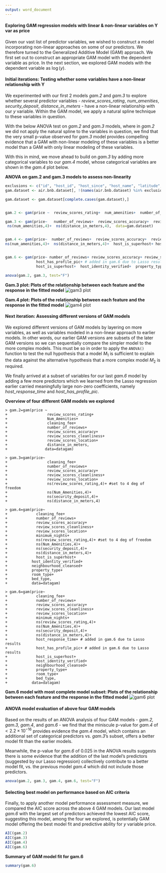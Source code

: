 ```yaml
---
output: word_document
---
```



#### Exploring GAM regression models with linear & non-linear variables on Y var as price 

Given our vast list of predictor variables, we wished to construct a model incorporating non-linear approaches on some of our predictors. We therefore turned to the Generalized Additive Model (GAM) approach.
We first set out to construct an appropriate GAM model with the dependent variable as price. In the next section, we explored GAM models with the dependent variable as $\log(y)$.


#### Initial iterations: Testing whether some variables have a non-linear relationship with Y

We experimented with our first 2 models *gam.2* and *gam.3* to explore whether several predictor variables - *review_scores_rating*, *num_amenities*, *security_deposit*, *distance_in_meters* - have a non-linear relationship with our *y* variable. Within the GAM model, we apply a natural spline technique to these variables in question. 

With the below ANOVA test on *gam.2* and *gam.3* models, where in *gam.2* we did not apply the natural spline to the variables in question, we find that the very small p-value observed for *gam.3* model provides compelling evidence that a GAM with non-linear modeling of these variables is a better model than a GAM with only linear modeling of these variables. 

With this in mind, we move ahead to build on *gam.3* by adding more categorical variables to our *gam.4* model, whose categorical variables are shown in the *gam.4* plot below. 


**ANOVA on gam.2 and gam.3 models to assess non-linearity**

```r
exclusions <- c("id", "host_id", "host_since", "host_name", "latitude", "longitude", "cleaning_fee", "security_deposit", "extra_people", "neighbourhood_cleansed", "is_location_exact","host_verifications","amenities")
gam.dataset <- air.bnb.dataset[, !(names(air.bnb.dataset) %in% exclusions)]

gam.dataset <- gam.dataset[complete.cases(gam.dataset),]


gam.2 <- gam(price ~  review_scores_rating+  num_amenities+  number_of_reviews+  review_scores_accuracy+  review_scores_cleanliness+  review_scores_location+  distance_in_meters,  data=gam.dataset) 

gam.3 <- gam(price~   number_of_reviews+  review_scores_accuracy+  review_scores_cleanliness+  review_scores_location+  ns(review_scores_rating,4)+ #set to 4 deg of freedom 
 ns(num_amenities,4)+  ns(distance_in_meters,4),  data=gam.dataset)


gam.4 <- gam(price~  number_of_reviews+  review_scores_accuracy+  review_scores_cleanliness+  review_scores_location+  minimum_nights+  ns(review_scores_rating,4)+ #set to 4 deg of freedom 
ns(num_amenities,4)+  ns(distance_in_meters,4)+  host_is_superhost+ host_identity_verified+ property_type+ room_type+ bed_type, data=gam.dataset)     


gam.6 <- gam(price~ number_of_reviews+ review_scores_accuracy+ review_scores_cleanliness+  review_scores_location+ minimum_nights+  ns(review_scores_rating,4)+  ns(num_amenities,4)+   ns(distance_in_meters,4)+  host_response_time+ # added in gam.6 due to Lasso results 
              host_has_profile_pic+ # added in gam.6 due to Lasso results 
              host_is_superhost+  host_identity_verified+  property_type+  room_type+ bed_type,  data=gam.dataset)
```


```r
anova(gam.2, gam.3, test="F")

```

**Gam.3 plot: Plots of the relationship between each feature and the response in the fitted model**
![gam3 plot](gam3plot.png)


**Gam.4 plot: Plots of the relationship between each feature and the response in the fitted model**
![gam4 plot](gam4plot.png)



#### Next iteration: Assessing different versions of GAM models

We explored different versions of GAM models by layering on more variables, as well as variables modeled in a non-linear approach to earlier models. In other words, our earlier GAM versions are subsets of the later GAM versions so we can sequentially compare the simpler model to the more complex models. This must be so in order to apply the ```ANOVA()``` function to test the null hypothesis that a model $M_1$ is sufficient to explain the data against the alternative hypothesis that a more complex model $M_2$ is required. 

We finally arrived at a subset of variables for our last *gam.6* model by adding a few more predictors which we learned from the Lasso regression earlier carried meaningfully large non-zero coefficients, namely *host_response_time* and *host_has_profile_pic*. 


**Overview of four different GAM models we explored**
```
> gam.2=gam(price ~ 
+                  review_scores_rating+
+                  Num_Amenities+
+                  cleaning_fee+
+                  number_of_reviews+
+                  review_scores_accuracy+
+                  review_scores_cleanliness+
+                  review_scores_location+
+                  distance_in_meters,
+                 data=datagam)

> gam.3=gam(price~               
+                  cleaning_fee+
+                  number_of_reviews+
+                  review_scores_accuracy+
+                  review_scores_cleanliness+
+                  review_scores_location+
+                  ns(review_scores_rating,4)+ #set to 4 deg of freedom
+                  ns(Num_Amenities,4)+
+                  ns(security_deposit,4)+
+                  ns(distance_in_meters,4)

> gam.4=gam(price~               
+             cleaning_fee+
+             number_of_reviews+
+             review_scores_accuracy+
+             review_scores_cleanliness+
+             review_scores_location+
+             minimum_nights+
+             ns(review_scores_rating,4)+ #set to 4 deg of freedom
+             ns(Num_Amenities,4)+
+             ns(security_deposit,4)+
+             ns(distance_in_meters,4)+
+             host_is_superhost+
+           host_identity_verified+
+           neighbourhood_cleansed+
+           property_type+
+           room_type+
+           bed_type,
+           data=datagam)

> gam.6=gam(price~               
+             cleaning_fee+
+             number_of_reviews+
+             review_scores_accuracy+
+             review_scores_cleanliness+
+             review_scores_location+
+             minimum_nights+
+             ns(review_scores_rating,4)+ 
+             ns(Num_Amenities,4)+
+             ns(security_deposit,4)+
+             ns(distance_in_meters,4)+
+             host_response_time+ # added in gam.6 due to Lasso results
+             host_has_profile_pic+ # added in gam.6 due to Lasso results
+             host_is_superhost+
+             host_identity_verified+
+             neighbourhood_cleansed+
+             property_type+
+             room_type+
+             bed_type,
+           data=datagam)

```

**Gam.6 model with most complete model subset: Plots of the relationship between each feature and the response in the fitted model**
![gam6 plot](gam6plot.png)


#### ANOVA model evaluation of above four GAM models

Based on the results of an ANOVA analysis of four GAM models - *gam.2, gam.3, gam.4*, and *gam.6* - we find that the miniscule p-value for *gam.4* of $< 2.2 \times 10^{-16}$ provides evidence the *gam.4* model, which contains an additional set of categorical predictors vs. *gam.3*'s subset, offers a better model fit than the earlier models. 

Meanwhile, the p-value for *gam.6* of 0.025 in the ANOVA results suggests there is some evidence that the addition of the last model's predictors (suggested by our Lasso regression) collectively contribute to a better model fit, vs. the previous model *gam.4* which did not include those predictors. 


```r

anova(gam.2, gam.3, gam.4, gam.6, test="F")

```

#### Selecting best model on performance based on AIC criteria

Finally, to apply another model performance assessment measure, we compared the AIC score across the above 4 GAM models. Our last model *gam.6* with the largest set of predictors achieved the lowest AIC score, suggesting this model, among the four we explored, is potentially GAM model offering the best model fit and predictive ability for *y* variable price. 


```r

AIC(gam.2)
AIC(gam.3)
AIC(gam.4)
AIC(gam.6)


```

**Summary of GAM model fit for gam.6**
```r
summary(gam.6)

```



